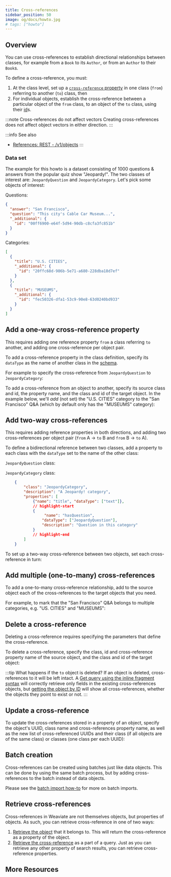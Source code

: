 ```yaml
---
title: Cross-references
sidebar_position: 50
image: og/docs/howto.jpg
# tags: ["howto"]
---
```



## Overview

You can use cross-references to establish directional relationships between classes, for example from a `Book` to its `Author`, or from an `Author` to their `Book`s.

To define a cross-reference, you must:
1. At the class level, set up a [`cross-reference` property](../config-refs/datatypes.md#datatype-cross-reference) in one class (`from`) referring to another (`to`) class, then
2. For individual objects, establish the cross-reference between a particular object of the `from` class, to an object of the `to` class, using their [id](../api/graphql/additional-properties.md#id)s.

:::note Cross-references do not affect vectors
Creating cross-references does not affect object vectors in either direction.
:::

:::info See also
- [References: REST - /v1/objects](../api/rest/objects.md#cross-references)
:::


### Data set

<!-- Commented this out for now as the package is unofficial -->
<!-- (available in the [weaviate-demo-datasets](https://pypi.org/project/weaviate-demo-datasets/) Python package) -->

The example for this howto is a dataset consisting of 1000 questions & answers from the popular quiz show "Jeopardy!". The two classes of interest are: `JeopardyQuestion` and `JeopardyCategory`. Let's pick some objects of interest:

Questions:

```json
{
  "answer": "San Francisco",
  "question": "This city's Cable Car Museum...",
  "_additional": {
    "id": "00ff6900-e64f-5d94-90db-c8cfa3fc851b"
  }
}
```

Categories:

```json
[
  {
    "title": "U.S. CITIES",
    "_additional": {
      "id": "20ffc68d-986b-5e71-a680-228dba18d7ef"
    }
  },
  {
    "title": "MUSEUMS",
    "_additional": {
      "id": "fec50326-dfa1-53c9-90e8-63d0240bd933"
    }
  }
]
```


## Add a one-way cross-reference property

This requires adding one reference property `from` a class referring `to` another, and adding one cross-reference per object pair.

To add a cross-reference property in the class definition, specify its `dataType` as the name of another class in the [schema](../tutorials/schema.md).

For example to specify the cross-reference from `JeopardyQuestion` to `JeopardyCategory`:

<FilteredTextBlock
  text={PythonCode}
  startMarker="# CrossRefDefinition"
  endMarker="# END CrossRefDefinition"
  language="json"
/>

To add a cross-reference from an object to another, specify its source class and id, the property name, and the class and id of the target object. In the example below, we'll _add_ (not set) the "U.S. CITIES" category to the "San Francisco" Q&A (which by default only has the "MUSEUMS" category):

<Tabs groupId="languages">
  <TabItem value="py" label="Python">

  <FilteredTextBlock
    text={PythonCode}
    startMarker="# OneWay Python"
    endMarker="# END OneWay Python"
    language="py"
  />

  </TabItem>
  <TabItem value="js" label="TypeScript">

  <FilteredTextBlock
    text={TSCode}
    startMarker="// OneWay TS"
    endMarker="// END OneWay TS"
    language="ts"
  />

  </TabItem>
</Tabs>


## Add two-way cross-references

This requires adding reference properties in both directions, and adding two cross-references per object pair (`from` A -> `to` B and `from` B -> `to` A).

To define a bidirectional reference between two classes, add a property to each class with the `dataType` set to the name of the other class:

`JeopardyQuestion` class:
<FilteredTextBlock
  text={PythonCode}
  startMarker="# CrossRefDefinition"
  endMarker="# END CrossRefDefinition"
  language="json"
/>

`JeopardyCategory` class:
```json
    {
        "class": "JeopardyCategory",
        "description": "A Jeopardy! category",
        "properties": [
            {"name": "title", "dataType": ["text"]},
            // highlight-start
            {
                 "name": "hasQuestion",
                "dataType": ["JeopardyQuestion"],
                "description": "Question in this category"
            }
            // highlight-end
        ]
    }
```

To set up a two-way cross-reference between two objects, set each cross-reference in turn:

<Tabs groupId="languages">
  <TabItem value="py" label="Python">

  <FilteredTextBlock
    text={PythonCode}
    startMarker="# TwoWay Python"
    endMarker="# END TwoWay Python"
    language="py"
  />

  </TabItem>
  <TabItem value="js" label="TypeScript">

  <FilteredTextBlock
    text={TSCode}
    startMarker="// TwoWay TS"
    endMarker="// END TwoWay TS"
    language="ts"
  />

  </TabItem>
</Tabs>


## Add multiple (one-to-many) cross-references

To add a one-to-many cross-reference relationship, add to the source object each of the cross-references to the target objects that you need.

For example, to mark that the "San Francisco" Q&A belongs to multiple categories, e.g. "US. CITIES" and "MUSEUMS":

<Tabs groupId="languages">
  <TabItem value="py" label="Python">

  <FilteredTextBlock
    text={PythonCode}
    startMarker="# Multiple Python"
    endMarker="# END Multiple Python"
    language="py"
  />

  </TabItem>
  <TabItem value="js" label="TypeScript">

  <FilteredTextBlock
    text={TSCode}
    startMarker="// Multiple TS"
    endMarker="// END Multiple TS"
    language="ts"
  />

  </TabItem>
</Tabs>


## Delete a cross-reference

Deleting a cross-reference requires specifying the parameters that define the cross-reference.

To delete a cross-reference, specify the class, id and cross-reference property name of the source object, and the class and id of the target object:

<Tabs groupId="languages">
  <TabItem value="py" label="Python">

  <FilteredTextBlock
    text={PythonCode}
    startMarker="# Delete Python"
    endMarker="# END Delete Python"
    language="py"
  />

  </TabItem>
  <TabItem value="js" label="TypeScript">

  <FilteredTextBlock
    text={TSCode}
    startMarker="// Delete TS"
    endMarker="// END Delete TS"
    language="ts"
  />

  </TabItem>
</Tabs>

:::tip
What happens if the `to` object is deleted?
If an object is deleted, cross-references to it will be left intact. A [Get query using the inline fragment syntax](../search/basics.md#retrieve-cross-referenced-properties) will correctly retrieve only fields in the existing cross-references objects, but [getting the object by ID](../api/rest/objects.md#get-a-data-object) will show all cross-references, whether the objects they point to exist or not.
:::


## Update a cross-reference

To update the cross-references stored in a property of an object, specify the object's UUID, class name and cross-references property name, as well as the new list of cross-referenced UUIDs and their class (if all objects are of the same class) or classes (one class per each UUID):

<Tabs groupId="languages">
  <TabItem value="py" label="Python">

  <FilteredTextBlock
    text={PythonCode}
    startMarker="# Update Python"
    endMarker="# END Update Python"
    language="py"
  />

  </TabItem>
  <TabItem value="js" label="TypeScript">

  <FilteredTextBlock
    text={TSCode}
    startMarker="// Update TS"
    endMarker="// END Update TS"
    language="ts"
  />

  </TabItem>
</Tabs>

## Batch creation

Cross-references can be created using batches just like data objects. This can be done by using the same batch process, but by adding cross-references to the batch instead of data objects.

Please see the [batch import how-to](./import.mdx) for more on batch imports.


## Retrieve cross-references

Cross-references in Weaviate are not themselves objects, but properties of objects. As such, you can retrieve cross-reference in one of two ways:
1. [Retrieve the object](../api/rest/objects.md#get-a-data-object) that it belongs to. This will return the cross-reference as a property of the object.
1. [Retrieve the cross-reference](../search/basics.md#retrieve-cross-referenced-properties) as a part of a query. Just as you can retrieve any other property of search results, you can retrieve cross-reference properties.

## More Resources


<DocsMoreResources />
